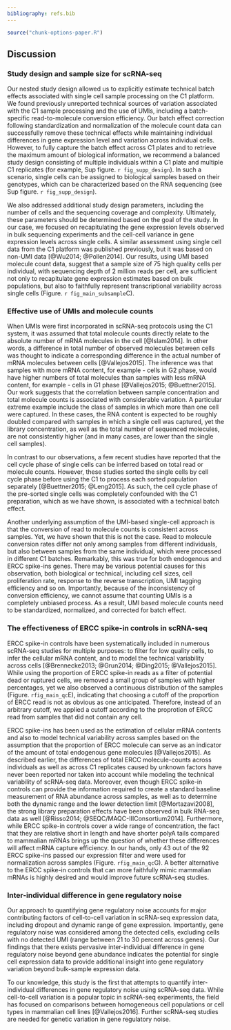 ```yaml
---
bibliography: refs.bib
---
```


```r
source("chunk-options-paper.R")
```

## Discussion

### Study design and sample size for scRNA-seq
Our nested study design allowed us to explicitly estimate technical batch effects associated with single cell sample processing on the C1 platform.
We found previously unreported technical sources of variation associated with the C1 sample processing and the use of UMIs, including a batch-specific read-to-molecule conversion efficiency. 
Our batch effect correction following standardization and normalization of the molecule count data can successfully remove these technical effects while maintaining individual differences in gene expression level and variation across individual cells. 
However, to fully capture the batch effect across C1 plates and to retrieve the maximum amount of biological information, we recommend a balanced study design consisting of multiple individuals within a C1 plate and multiple C1 replicates (for example, Sup figure. `r fig_supp_design`). 
In such a scenario, single cells can be assigned to biological samples based on their genotypes, which can be characterized based on the RNA sequencing (see Sup figure. `r fig_supp_design`).

We also addressed additional study design parameters, including the number of cells and the sequencing coverage and complexity. 
Ultimately, these parameters should be determined based on the goal of the study. In our case, we focused on recapitulating the gene expression levels observed in bulk sequencing experiments and the cell-cell variance in gene expression levels across single cells.
A similar assessment using single cell data from the C1 platform was published previously, but it was based on non-UMI data [@Wu2014; @Pollen2014]. 
Our results, using UMI based molecule count data, suggest that a sample size of 75 high quality cells per individual, with sequencing depth of 2 million reads per cell, are sufficient not only to recapitulate gene expression estimates based on bulk populations, but also to faithfully represent transcriptional variability across single cells (Figure. `r fig_main_subsample`C).

### Effective use of UMIs and molecule counts
When UMIs were first incorporated in scRNA-seq protocols using the C1 system, it was assumed that total molecule counts directly relate to the absolute number of mRNA molecules in the cell [@Islam2014].
In other words, a difference in total number of observed molecules between cells was thought to indicate a corresponding difference in the actual number of mRNA molecules between cells [@Vallejos2015].
The inference was that samples with more mRNA content, for example - cells in G2 phase, would have higher numbers of total molecules than samples with less mRNA content, for example - cells in G1 phase [@Vallejos2015; @Buettner2015].
Our work suggests that the correlation between sample concentration and total molecule counts is associated with considerable variation.
A particular extreme example include the class of samples in which more than one cell were captured.
In these cases, the RNA content is expected to be roughly doubled compared with samples in which a single cell was captured, yet the library concentration, as well as the total number of sequenced molecules, are not consistently higher (and in many cases, are lower than the single cell samples).

In contrast to our observations, a few recent studies have reported that the cell cycle phase of single cells can be inferred based on total read or molecule counts.
However, these studies sorted the single cells by cell cycle phase before using the C1 to process each sorted population separately [@Buettner2015; @Leng2015].
As such, the cell cycle phase of the pre-sorted single cells was completely confounded with the C1 preparation, which as we have shown, is associated with a technical batch effect.

Another underlying assumption of the UMI-based single-cell approach is that the conversion of read to molecule counts is consistent across samples.
Yet, we have shown that this is not the case. Read to molecule conversion rates differ not only among samples from different individuals, but also between samples from the same individual, which were processed in different C1 batches.
Remarkably, this was true for both endogenous and ERCC spike-ins genes. 
There may be various potential causes for this observation, both biological or technical, including cell sizes, cell proliferation rate, response to the reverse transcription, UMI tagging efficiency and so on. 
Importantly, because of the inconsistency of conversion efficiency, we cannot assume that counting UMIs is a completely unbiased process.
As a result, UMI based molecule counts need to be standardized, normalized, and corrected for batch effect.  

### The effectiveness of ERCC spike-in controls in scRNA-seq
ERCC spike-in controls have been systematically included in numerous scRNA-seq studies for multiple purposes: to filter for low quality cells, to infer the cellular mRNA content, and to model the technical variability across cells [@Brennecke2013; @Grun2014; @Ding2015; @Vallejos2015]. 
While using the proportion of ERCC spike-in reads as a filter of potential dead or ruptured cells, we removed a small group of samples with higher percentages, yet we also observed a continuous distribution of the samples (Figure. `rfig_main_qc`E), indicating that choosing a cutoff of the proportion of ERCC read is not as obvious as one anticipated. 
Therefore, instead of an arbitrary cutoff, we applied a cutoff according to the proprotion of ERCC read from samples that did not contain any cell.

ERCC spike-ins has been used as the estimation of cellular mRNA contents and also to model technical variability across samples based on the assumption that the proportion of ERCC molecule can serve as an indicator of the amount of total endogenous gene molecules [@Vallejos2015]. 
As described earlier, the differences of total ERCC molecule-counts across individuals as well as across C1 replicates caused by unknown factors have never been reported nor taken into account while modeling the technical variability of scRNA-seq data. 
Moreover, even though ERCC spike-in controls can provide the information required to create a standard baseline measurement of RNA abundance across samples, as well as to determine both the dynamic range and the lower detection limit [@Mortazavi2008], the strong library preparation effects have been observed in bulk RNA-seq data as well [@Risso2014; @SEQC/MAQC-IIIConsortium2014]. 
Furthermore, while ERCC spike-in controls cover a wide range of concentration, the fact that they are relative short in length and have shorter polyA tails compared to mammalian mRNAs brings up the question of whether these differences will affect mRNA capture efficiency. 
In our hands, only 43 out of the 92 ERCC spike-ins passed our expression filter and were used for normalization across samples (Figure. `rfig_main_qc`G).
A better alternative to the ERCC spike-in controls that can more faithfully mimic mammalian mRNAs is highly desired and would improve future scRNA-seq studies.


### Inter-individual difference in gene regulatory noise
Our approach to quantifying gene regulatory noise accounts for major contributing factors of cell-to-cell variation in scRNA-seq expression data, including dropout and dynamic range of gene expression. 
Importantly, gene regulatory noise was considered among the detected cells, excluding cells with no detected UMI (range between 21 to 30 percent across genes). 
Our findings that there exists pervasive inter-individual difference in gene regulatory noise beyond gene abundance indicates the potential for single cell expression data to provide additional insight into gene regulatory variation beyond bulk-sample expression data.

To our knowledge, this study is the first that attempts to quantify inter-individual differences in gene regulatory noise using scRNA-seq data. 
While cell-to-cell variation is a popular topic in scRNA-seq experiments, the field has focused on comparisons between homogeneous cell populations or cell types in mammalian cell lines [@Vallejos2016]. 
Further scRNA-seq studies are needed for genetic variation in gene regulatory noise.
